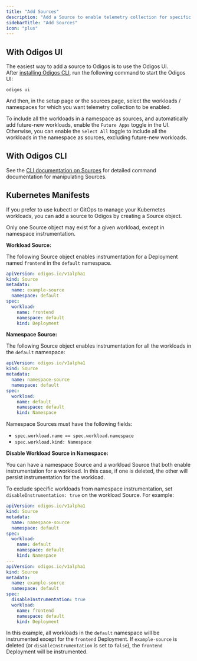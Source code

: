 ```yaml
---
title: "Add Sources"
description: "Add a Source to enable telemetry collection for specific Kuberenetes workloads, or a whole namespace."
sidebarTitle: "Add Sources"
icon: "plus"
---
```


## With Odigos UI

The easiest way to add a source to Odigos is to use the Odigos UI.<br />
After [installing Odigos CLI](/setup/installation), run the following command to start the Odigos UI:

```shell
odigos ui
```

And then, in the setup page or the sources page, select the workloads / namespaces for which you want telemetry collection to be enabled.

To include all the workloads in a namespace as sources, and automatically add future-new workloads, enable the `Future Apps` toggle in the UI.
Otherwise, you can enable the `Select All` toggle to include all the workloads in the namespace as sources, excluding future-new workloads.

## With Odigos CLI

See the [CLI documentation on Sources](/cli/odigos_sources) for detailed command documentation for manipulating Sources.

## Kubernetes Manifests

If you prefer to use kubectl or GitOps to manage your Kubernetes workloads, you can add a source to Odigos by creating a Source object.

<Warning>
  Only one Source object may exist for a given workload, except in namespace instrumentation.
</Warning>

**Workload Source:**

The following Source object enables instrumentation for a Deployment named `frontend` in the `default` namespace.

```yaml
apiVersion: odigos.io/v1alpha1
kind: Source
metadata:
  name: example-source
  namespace: default
spec:
  workload:
    name: frontend
    namespace: default
    kind: Deployment
```

**Namespace Source:**

The following Source object enables instrumentation for all the workloads in the `default` namespace:

```yaml
apiVersion: odigos.io/v1alpha1
kind: Source
metadata:
  name: namespace-source
  namespace: default
spec:
  workload:
    name: default
    namespace: default
    kind: Namespace
```

Namespace Sources must have the following fields:<br />
- `spec.workload.name == spec.workload.namespace`
- `spec.workload.kind: Namespace`

**Disable Workload Source in Namespace:**

You can have a namespace Source and a workload Source that both enable instrumentation for a workload. In this case, if one is deleted, the other will persist instrumentation for the workload.

To exclude specific workloads from namespace instrumentation, set `disableInstrumentation: true` on the workload Source. For example:

```yaml
apiVersion: odigos.io/v1alpha1
kind: Source
metadata:
  name: namespace-source
  namespace: default
spec:
  workload:
    name: default
    namespace: default
    kind: Namespace
---
apiVersion: odigos.io/v1alpha1
kind: Source
metadata:
  name: example-source
  namespace: default
spec:
  disableInstrumentation: true
  workload:
    name: frontend
    namespace: default
    kind: Deployment
```

In this example, all workloads in the `default` namespace will be instrumented except for the `frontend` Deployment. If `example-source` is deleted (or `disableInstrumentation` is set to `false`), the `frontend` Deployment will be instrumented.
